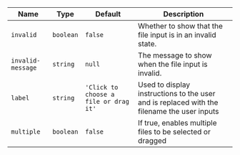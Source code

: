 
  | Name | Type | Default | Description |
| --- | --- | --- | --- |
| `invalid` | `boolean` | `false` | Whether to show that the file input is in an invalid state. |
| `invalid-message` | `string` | `null` | The message to show when the file input is invalid. |
| `label` | `string` | `'Click to choose a file or drag it'` | Used to display instructions to the user and is replaced with the filename the user inputs |
| `multiple` | `boolean` | `false` | If true, enables multiple files to be selected or dragged |

